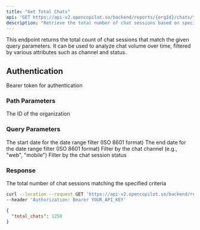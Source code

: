 ```yaml
---
title: "Get Total Chats"
api: "GET https://api-v2.opencopilot.so/backend/reports/{orgId}/chats/total"
description: "Retrieve the total number of chat sessions based on specified criteria"
---
```


This endpoint returns the total count of chat sessions that match the given query parameters. It can be used to analyze chat volume over time, filtered by various attributes such as channel and status.

## Authentication

<ParamField header="Authorization" type="string" required>
  Bearer token for authentication
</ParamField>

### Path Parameters

<ParamField path="orgId" type="string" required>
  The ID of the organization
</ParamField>

### Query Parameters

<ParamField query="startDate" type="string" format="date-time">
  The start date for the date range filter (ISO 8601 format)
</ParamField>

<ParamField query="endDate" type="string" format="date-time">
  The end date for the date range filter (ISO 8601 format)
</ParamField>

<ParamField query="channel" type="string">
  Filter by the chat channel (e.g., "web", "mobile")
</ParamField>

<ParamField query="status" type="number">
  Filter by the chat session status
</ParamField>

### Response

<ResponseField name="total_chats" type="number">
  The total number of chat sessions matching the specified criteria
</ResponseField>

<RequestExample>

```bash Example Request
curl --location --request GET 'https://api-v2.opencopilot.so/backend/reports/chats/total?startDate=2023-01-01T00:00:00Z&endDate=2023-12-31T23:59:59Z&channel=web&status=1' \
--header 'Authorization: Bearer YOUR_API_KEY'
```

</RequestExample>

<ResponseExample>

```json Response
{
  "total_chats": 1250
}
```

</ResponseExample>